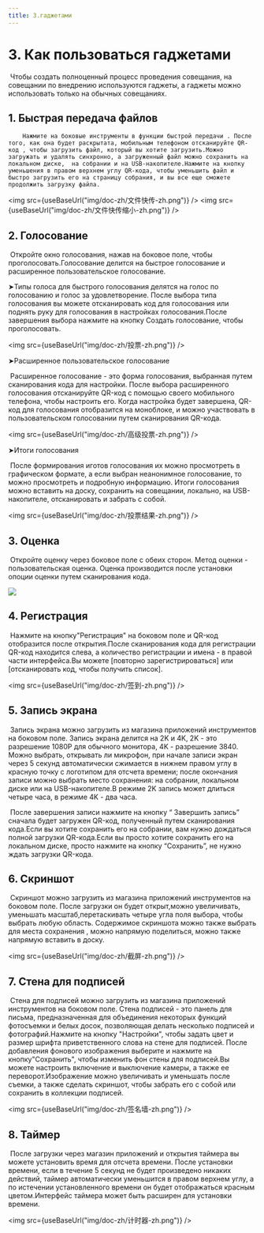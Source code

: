 ```yaml
---
title: 3.гаджетами
---
```



# 3. Как пользоваться гаджетами

​        Чтобы создать полноценный процесс проведения совещания, на совещании по внедрению используются гаджеты, а гаджеты можно использовать только на обычных совещаниях.

## 1. Быстрая передача файлов

 		Нажмите на боковые инструменты в функции быстрой передачи . После того, как она будет раскрытата, мобильным телефоном отсканируйте QR-код , чтобы загрузить файл, который вы хотите загрузить.Mожно загружать и удалять синхронно, а загруженный файл можно сохранить на локальном диске,  на собрании и на USB-накопителе.Нажмите на кнопку уменьшения в правом верхнем углу QR-кода, чтобы уменьшить файл и быстро загрузить его на страницу собрания, и вы все еще cможете продолжить загрузку файла.


<img  src={useBaseUrl("img/doc-zh/文件快传-zh.png")} />
<img  src={useBaseUrl("img/doc-zh/文件快传缩小-zh.png")} />

## 2. Голосование

​		Откройте окно голосования, нажав на боковое поле, чтобы проголосовать.Голосование делится на быстрое голосование и расширенное пользовательское голосование.

➤Типы голоса для быстрого голосования делятся на голос по голосованию и голос за удовлетворение. После выбора типа голосования вы можете отсканировать код для голосования или поднять руку для голосования в настройках голосования.После завершения выбора нажмите на кнопку Создать голосование, чтобы проголосовать.

<img  src={useBaseUrl("img/doc-zh/投票-zh.png")} />

➤Расширенное пользовательское голосование

​		Расширенное голосование - это форма голосования, выбранная путем сканирования кода для настройки. После выбора расширенного голосования отсканируйте QR-код с помощью своего мобильного телефона, чтобы настроить его. Когда настройка будет завершена, QR-код для голосования отобразится на моноблоке, и  можно участвовать в пользовательском голосовании путем сканирования QR-кода.

<img  src={useBaseUrl("img/doc-zh/高级投票-zh.png")} />


➤Итоги голосования

​		После формирования иготов голосования их можно просмотреть в графическом формате, а если выбран неанонимное голосование, то можно просмотреть и подробную информацию. Итоги голосования можно вставить на доску, сохранить на совещании, локально, на USB-накопителе, отсканировать и забрать с собой.

<img  src={useBaseUrl("img/doc-zh/投票结果-zh.png")} />

## 3. Оценка

​         Откройте оценку через боковое поле с обеих сторон. Метод оценки - пользовательская оценка. Оценка производится после установки опоции оценки путем сканирования кода.

![](D:\Desktop\帮助文档素材图片\评分.png)

## 4. Регистрация

​       Нажмите на кнопку"Регистрация" на боковом поле и QR-код отобразится после открытия.После сканирования кода для регистрации QR-код находится слева, а количество регистрации и имена - в правой части интерфейса.Вы можете [повторно зарегистрироваться] или [отсканировать код, чтобы получить список].

<img  src={useBaseUrl("img/doc-zh/签到-zh.png")} />

## 5. Запись экрана

​        Запись экрана можно загрузить из магазина приложений инструментов на боковом поле. Запись экрана делится на 2K и 4K, 2K - это разрешение 1080P для обычного монитора, 4K - разрешение 3840. Можно выбрать, открывать ли микрофон, при начале записи экран через 5 секунд автоматически сжимается в нижнем правом углу в красную точку с логотипом для отсчета времени; после окончания записи можно выбрать место сохранения: на собрании, локальном диске или на USB-накопителе.В режиме 2K запись может длиться четыре часа, в режиме 4K - два часа.

​		 После завершения записи нажмите на кнопку “ Завершить запись” сначала будет загружен QR-код, полученный путем сканирования кода.Если вы хотите сохранить его на собрании, вам нужно дождаться полной загрузки QR-кода.Если вы просто хотите сохранить его на локальном диске, просто нажмите на кнопку “Сохранить”, не нужно ждать загрузки QR-кода.

## 6. Скриншот

​        Скриншот можно загрузить из магазина приложений инструментов на боковом поле. После загрузки он будет открыт,можно увеличивать, уменьшать масштаб,перетаскивать
четыре угла поля выбора, чтобы выбрать любую область. Содержимое скриншота можно также выбрать для места сохранения , можно напрямую поделиться, можно также напрямую вставить в доску.

<img  src={useBaseUrl("img/doc-zh/截屏-zh.png")} />

## 7. Стена для подписей

​       	Стена для подписей можно загрузить из магазина приложений инструментов на боковом поле. Стена подписей - это панель для письма, предназначенная для объединения некоторых функций фотосъемки и белых досок, позволяющая делать несколько подписей и фотографий.Нажмите на кнопку "Настройки", чтобы задать цвет и размер шрифта приветственного слова на стене для подписей. После добавления фонового изображения выберите и нажмите на кнопку"Сохранить", чтобы изменить фон стены для подписей.Вы можете настроить включение и выключение камеры, а также ее переворот.Изображение можно увеличивать и уменьшать после съемки, а также сделать скриншот, чтобы забрать его с собой или сохранить в коллекции подписей.

<img  src={useBaseUrl("img/doc-zh/签名墙-zh.png")} />

## 8. Таймер

​      	После загрузки через магазин приложений и открытия таймера вы можете установить время для отсчета времени. После установки времени, если в течение 5 секунд не будет произведено никаких действий, таймер автоматически уменьшится в правом верхнем углу, а по истечении установленного времени он будет отображаться красным цветом.Интерфейс таймера может быть расширен для установки времени.

<img  src={useBaseUrl("img/doc-zh/计时器-zh.png")} />
